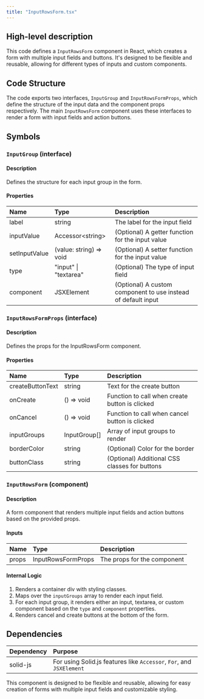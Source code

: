 ```yaml
---
title: "InputRowsForm.tsx"
---
```


## High-level description
This code defines a `InputRowsForm` component in React, which creates a form with multiple input fields and buttons. It's designed to be flexible and reusable, allowing for different types of inputs and custom components.

## Code Structure
The code exports two interfaces, `InputGroup` and `InputRowsFormProps`, which define the structure of the input data and the component props respectively. The main `InputRowsForm` component uses these interfaces to render a form with input fields and action buttons.

## Symbols

### `InputGroup` (interface)
#### Description
Defines the structure for each input group in the form.

#### Properties
| Name | Type | Description |
|:-----|:-----|:------------|
| label | string | The label for the input field |
| inputValue | Accessor&lt;string&gt; | (Optional) A getter function for the input value |
| setInputValue | (value: string) =&gt; void | (Optional) A setter function for the input value |
| type | "input" \| "textarea" | (Optional) The type of input field |
| component | JSXElement | (Optional) A custom component to use instead of default input |

### `InputRowsFormProps` (interface)
#### Description
Defines the props for the InputRowsForm component.

#### Properties
| Name | Type | Description |
|:-----|:-----|:------------|
| createButtonText | string | Text for the create button |
| onCreate | () =&gt; void | Function to call when create button is clicked |
| onCancel | () =&gt; void | Function to call when cancel button is clicked |
| inputGroups | InputGroup[] | Array of input groups to render |
| borderColor | string | (Optional) Color for the border |
| buttonClass | string | (Optional) Additional CSS classes for buttons |

### `InputRowsForm` (component)
#### Description
A form component that renders multiple input fields and action buttons based on the provided props.

#### Inputs
| Name | Type | Description |
|:-----|:-----|:------------|
| props | InputRowsFormProps | The props for the component |

#### Internal Logic
1. Renders a container div with styling classes.
2. Maps over the `inputGroups` array to render each input field.
3. For each input group, it renders either an input, textarea, or custom component based on the `type` and `component` properties.
4. Renders cancel and create buttons at the bottom of the form.

## Dependencies
| Dependency | Purpose |
|:-----------|:--------|
| solid-js | For using Solid.js features like `Accessor`, `For`, and `JSXElement` |

This component is designed to be flexible and reusable, allowing for easy creation of forms with multiple input fields and customizable styling.